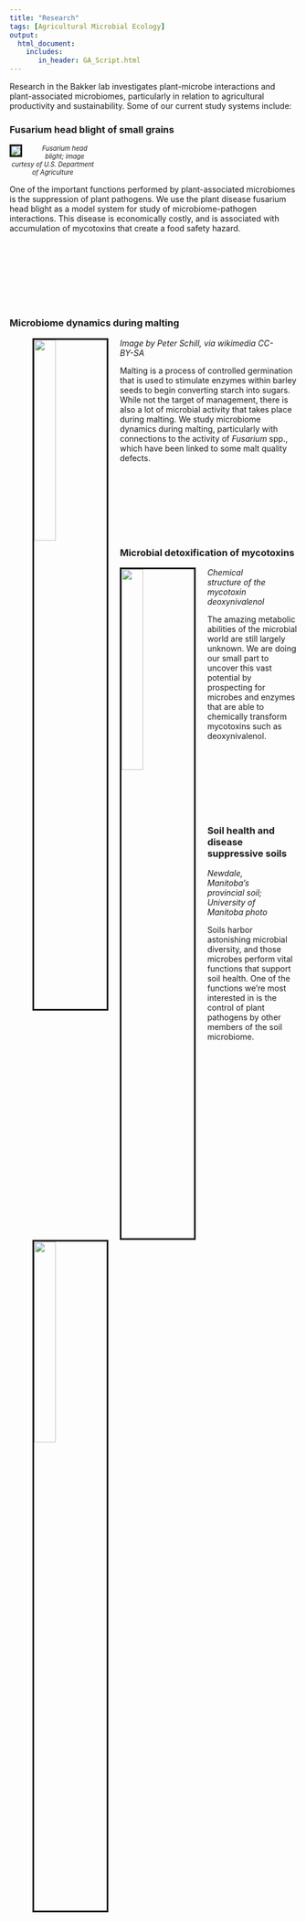 ```yaml
---
title: "Research"
tags: [Agricultural Microbial Ecology]
output: 
  html_document:
    includes:
       in_header: GA_Script.html
---
```

  
Research in the Bakker lab investigates plant-microbe interactions and plant-associated microbiomes, particularly in relation to agricultural productivity and sustainability. Some of our current study systems include:  
  
  
### Fusarium head blight of small grains  
<div style="width:30%; font-size:80%; text-align:center;"><img src="media/FHB_viaARS.jpg" style="border:3px solid; margin-right: 20px" align="left" />*Fusarium head blight; image curtesy of U.S. Department of Agriculture*</div>
One of the important functions performed by plant-associated microbiomes is the suppression of plant pathogens. We use the plant disease fusarium head blight as a model system for study of microbiome-pathogen interactions. This disease is economically costly, and is associated with accumulation of mycotoxins that create a food safety hazard.  
  
<p></br></p>
<p></br></p>
<p></br></p>
<p></br></p>
  
### Microbiome dynamics during malting  
<figure>
  <img src="media/Malt_viaWikipedia_1280px-Grünmalz.jpg" style="width:30%; border:3px solid; margin-right: 20px" align="left">
  <figcaption>*Image by Peter Schill, via wikimedia CC-BY-SA*</figcaption>
</figure> 
Malting is a process of controlled germination that is used to stimulate enzymes within barley seeds to begin converting starch into sugars. While not the target of management, there is also a lot of microbial activity that takes place during malting. We study microbiome dynamics during malting, particularly with connections to the activity of *Fusarium* spp., which have been linked to some malt quality defects.  

<p></br></p>
<p></br></p>
<p></br></p>
<p></br></p>
  
### Microbial detoxification of mycotoxins  
<figure>
  <img src="media/DON_structure.png" style="width:30%; border:3px solid; margin-right: 20px" align="left">
  <figcaption>*Chemical structure of the mycotoxin deoxynivalenol*</figcaption>
</figure> 
The amazing metabolic abilities of the microbial world are still largely unknown. We are doing our small part to uncover this vast potential by prospecting for microbes and enzymes that are able to chemically transform mycotoxins such as deoxynivalenol.  
  
<p></br></p>
<p></br></p>
<p></br></p>
<p></br></p>
  
### Soil health and disease suppressive soils  
<figure>
  <img src="media/soil_newdale.jpg" style="width:30%; border:3px solid; margin-right: 20px" align="left">
  <figcaption>*Newdale, Manitoba's provincial soil; University of Manitoba photo*</figcaption>
</figure> 
Soils harbor astonishing microbial diversity, and those microbes perform vital functions that support soil health. One of the functions we're most interested in is the control of plant pathogens by other members of the soil microbiome.  
